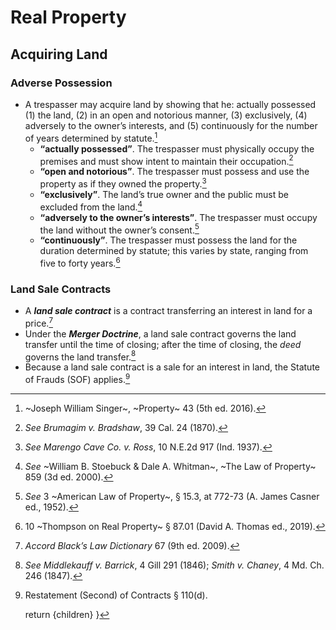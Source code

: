 
# Real Property

## Acquiring Land
### Adverse Possession
- A trespasser may acquire land by showing that he: actually possessed (1) the land, (2) in an open and notorious manner, (3) exclusively, (4) adversely to the owner’s interests, and (5) continuously for the number of years determined by statute.[^singer_43]
	- __“actually possessed”__. The trespasser must physically occupy the premises and must show intent to maintain their occupation.[^brumagim]
	- __“open and notorious”__. The trespasser must possess and use the property as if they owned the property.[^marengo]
	- __“exclusively”__. The land’s true owner and the public must be excluded from the land.[^stoebuck]
	- __“adversely to the owner’s interests”__. The trespasser must occupy the land without the owner’s consent.[^hostile]
	- __“continuously”__. The trespasser must possess the land for the duration determined by statute; this varies by state, ranging from five to forty years.[^thompson_87-01]


[^singer_43]: ~Joseph William Singer~, ~Property~ 43 (5th ed. 2016).
[^thompson_87-01]: 10 ~Thompson on Real Property~ § 87.01 (David A. Thomas ed., 2019).
[^brumagim]: _See_ _Brumagim v. Bradshaw_, 39 Cal. 24 (1870).
[^marengo]: _See_ _Marengo Cave Co. v. Ross_, 10 N.E.2d 917 (Ind. 1937).
[^stoebuck]: _See_ ~William B. Stoebuck & Dale A. Whitman~, ~The Law of Property~ 859 (3d ed. 2000).
[^hostile]: _See_ 3 ~American Law of Property~, § 15.3, at 772-73 (A. James Casner ed., 1952).

### Land Sale Contracts
- A **_land sale contract_** is a contract transferring an interest in land for a price.[^black67]
- Under the **_Merger Doctrine_**, a land sale contract governs the land transfer until the time of closing; after the time of closing, the _deed_ governs the land transfer.[^middlekauff]
- Because a land sale contract is a sale for an interest in land, the Statute of Frauds (SOF) applies.[^rest_k_110]

[^black67]: _Accord_ _Black’s Law Dictionary_ 67 (9th ed. 2009).
[^middlekauff]: _See_ _Middlekauff v. Barrick_, 4 Gill 291 (1846); _Smith v. Chaney_, 4 Md. Ch. 246 (1847).
[^rest_k_110]: Restatement (Second) of Contracts § 110(d).


	return <MdxLayout>{children}</MdxLayout>
}